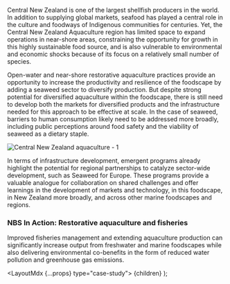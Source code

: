 

Central New Zealand is one of the largest shellfish producers in the world. In addition to supplying global markets, seafood has played a central role in the culture and foodways of Indigenous communities for centuries. Yet, the Central New Zealand Aquaculture region has limited space to expand operations in near-shore areas, constraining the opportunity for growth in this highly sustainable food source, and is also vulnerable to environmental and economic shocks because of its focus on a relatively small number of species.

Open-water and near-shore restorative aquaculture practices provide an opportunity to increase the productivity and resilience of the foodscape by adding a seaweed sector to diversify production. But despite strong potential for diversified aquaculture within the foodscape, there is still need to develop both the markets for diversified products and the infrastructure needed for this approach to be effective at scale. In the case of seaweed, barriers to human consumption likely need to be addressed more broadly, including public perceptions around food safety and the viability of seaweed as a dietary staple.

<Image src="/images/case-studies/central-new-zealand-aquaculture/01.jpg" alt="Central New Zealand aquaculture - 1" width={1280} height={796} />

In terms of infrastructure development, emergent programs already highlight the potential for regional partnerships to catalyze sector-wide development, such as Seaweed for Europe. These programs provide a valuable analogue for collaboration on shared challenges and offer learnings in the development of markets and technology, in this foodscape, in New Zealand more broadly, and across other marine foodscapes and regions.

### NBS In Action: Restorative aquaculture and fisheries

Improved fisheries management and extending aquaculture production can significantly increase output from freshwater and marine foodscapes while also delivering environmental co-benefits in the form of reduced water pollution and greenhouse gas emissions.

  <LayoutMdx {...props} type="case-study">
    {children}
  </LayoutMdx>
);

